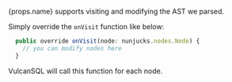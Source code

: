 <span>{props.name}</span> supports visiting and modifying the AST we parsed.

Simply override the `onVisit` function like below:

```ts
  public override onVisit(node: nunjucks.nodes.Node) {
    // you can modify nodes here
  }
```

VulcanSQL will call this function for each node.
